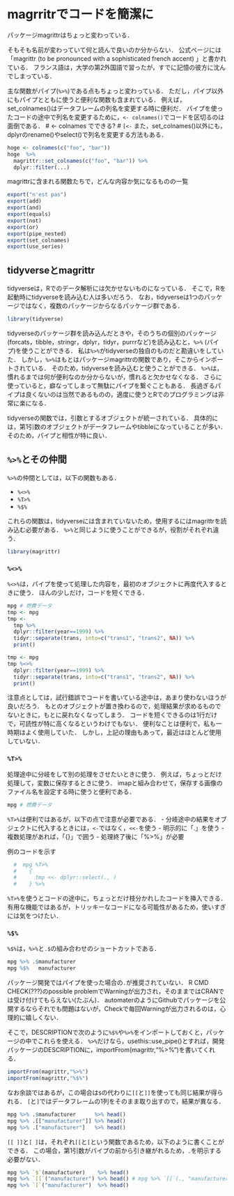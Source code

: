 # magrritrでコードを簡潔に {#magrittr}

パッケージmagrittrはちょっと変わっている．

そもそも名前が変わっていて何と読んで良いのか分からない．
公式ページには「magrittr (to be pronounced with a sophisticated french accent) 」と書かれている．
フランス語は，大学の第2外国語で習ったが，すでに記憶の彼方に沈んでしまっている．

主な関数がパイプ(`%>%`)である点もちょっと変わっている．
ただし，パイプ以外にもパイプとともに使うと便利な関数も含まれている．
例えば，set_colnames()はデータフレームの列名を変更する時に便利だ．
パイプを使ったコードの途中で列名を変更するために，`<- colnames()`でコードを区切るのは面倒である．
  # <- colnames でできる?
  # `[<-` 
また，set_colnames()以外にも，dplyrのrename()やselect()で列名を変更する方法もある．

```r
hoge <- colnames(c("foo", "bar"))
hoge  %>%
  magrittr::set_colnames(c("foo", "bar")) %>%
  dplyr::filter(...)
```


magrittrに含まれる関数たちで，どんな内容か気になるものの一覧

```r
export("n'est pas")
export(add)
export(and)
export(equals)
export(not)
export(or)
export(pipe_nested)
export(set_colnames)
export(use_series)
```


## tidyverseとmagrittr

tidyverseは，Rでのデータ解析には欠かせないものになっている．
そこで，Rを起動時にtidyverseを読み込む人は多いだろう．
なお，tidyverseは1つのパッケージではなく，複数のパッケージからなるパッケージ群である．

```r
library(tidyverse)
```

tidyverseのパッケージ群を読み込んだときや，そのうちの個別のパッケージ(forcats，tibble，stringr，dplyr，tidyr，purrrなど)を読み込むと，`%>%` (パイプ)を使うことができる．
私は`%>%`がtidyverseの独自のものだと勘違いをしていた．
しかし，`%>%`はもとはパッケージmagrittrの関数であり，そこからインポートされている．
そのため，tidyverseを読み込むと使うことができる．
`%>%`は，慣れるまでは何が便利なのか分からないが，慣れると欠かせなくなる．
さらに使っていると，癖なってしまって無駄にパイプを繋ぐこともある．
長過ぎるパイプは良くないのは当然であるものの，適度に使うとRでのプログラミングは非常に楽になる．

tidyverseの関数では，引数とするオブジェクトが統一されている．
具体的には，第1引数のオブジェクトがデータフレームやtibbleになっていることが多い．
そのため，パイプと相性が特に良い．

## `%>%`とその仲間

`%>%`の仲間としては，以下の関数もある．

- `%<>%`
- `%T>%`
- `%$%`

これらの関数は，tidyverseには含まれていないため，使用するにはmagrittrを読み込む必要がある．
`%>%`と同じように使うことができるが，役割がそれぞれ違う．

```r
library(magrittr)
```


### `%<>%`

`%<>%`は，パイプを使って処理した内容を，最初のオブジェクトに再度代入するときに使う．
ほんの少しだけ，コードを短くできる．

```r
mpg # 燃費データ
tmp <- mpg
tmp <-
  tmp %>%
  dplyr::filter(year==1999) %>%
  tidyr::separate(trans, into=c("trans1", "trans2", NA)) %>%
  print()

tmp <- mpg
tmp %<>%
  dplyr::filter(year==1999) %>%
  tidyr::separate(trans, into=c("trans1", "trans2", NA)) %>%
  print()
```

注意点としては，試行錯誤でコードを書いている途中は，あまり使わないほうが良いだろう．
もとのオブジェクトが置き換わるので，処理結果が求めるものでないときに，もとに戻れなくなってしまう．
コードを短くできるのは1行だけで，可読性が特に高くなるというわけでもない．
便利なことは便利で，私も一時期はよく使用していた．
しかし，上記の理由もあって，最近はほとんど使用していない．

### `%T>%`

処理途中に分岐をして別の処理をさせたいときに使う．
例えば，ちょっとだけ処理して，変数に保存するときに使う．
imapと組み合わせて，保存する画像のファイル名を設定する時に使うと便利である．

```r
mpg # 燃費データ

```

`%T>%`は便利ではあるが，以下の点で注意が必要である．
- 分岐途中の結果をオブジェクトに代入するときには，`<-`ではなく，`<<-`を使う
- 明示的に「.」を使う
- 複数処理があれば，「{}」で囲う
- 処理終了後に「%>%」が必要

例のコードを示す

```r

  #  mpg %T>%
  #    {
  #      tmp <<- dplyr::select(., ) 
  #    } %>%
```

`%T>%`を使うとコードの途中に，ちょっとだけ枝分かれしたコードを挿入できる．
有用な機能ではあるが，トリッキーなコードになる可能性があるため，使いすぎには気をつけたい．


### `%$%`

`%$%`は，`%>%`と`.$`の組み合わせのショートカットである．

```r
mpg %>% .$manufacturer
mpg %$%   manufacturer
```

パッケージ開発ではパイプを使った場合の`.`が推奨されていない．
R CMD CHECK(???)のpossible problemでWarningが出力され，そのままではCRANでは受け付けてもらえない(たぶん)．
automaterのようにGithubでパッケージを公開するならそれでも問題はないが，Checkで毎回Warningが出力されるのは，心理的に嬉しくない．

そこで，DESCRIPTIONで次のように`%$%`や`%>%`をインポートしておくと，パッケージの中でこれらを使える．
`%>%`だけなら，usethis::use_pipe()とすれば，開発パッケージのDESCRIPTIONに，importFrom(magrittr,"%>%")を書いてくれる．

```r
importFrom(magrittr,"%>%")
importFrom(magrittr,"%$%")
```

なお余談ではあるが，この場合は`$`の代わりに`[[`と`]]`を使っても同じ結果が得られる．
`[`と`]`ではデータフレームの1列をそのまま取り出すので，結果が異なる．

```r
mpg %>% .$manufacturer      %>% head()
mpg %>% .[["manufacturer"]] %>% head()
mpg %>% .["manufacturer"]   %>% head()
```

`[[ ]]`と`[ ]`は，それぞれ`[[`と`[`という関数であるため，以下のように書くことができる．
この場合，第1引数がパイプの前から引き継がれるため，`.`を明示する必要がない．

```r
mpg %>% `$`(manufacturer)    %>% head()
mpg %>% `[[`("manufacturer") %>% head() # mpg %>% `[[`(., "manufacturer") と同じ
mpg %>% `[`("manufacturer")  %>% head()
```
